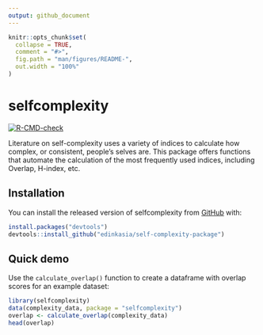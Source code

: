 ```yaml
---
output: github_document
---
```


<!-- README.md is generated from README.Rmd. Please edit that file -->

```r
knitr::opts_chunk$set(
  collapse = TRUE,
  comment = "#>",
  fig.path = "man/figures/README-",
  out.width = "100%"
)
```

# selfcomplexity

<!-- badges: start -->
[![R-CMD-check](https://github.com/edinkasia/self-complexity-package/workflows/R-CMD-check/badge.svg)](https://github.com/edinkasia/self-complexity-package/actions)
<!-- badges: end -->

Literature on self-complexity uses a variety of indices to calculate how complex, or consistent, people's selves are. This package offers functions that automate the calculation of the most frequently used indices, including Overlap, H-index, etc.

## Installation

You can install the released version of selfcomplexity from [GitHub](https://github.com/) with:

```r
install.packages("devtools")
devtools::install_github("edinkasia/self-complexity-package")
```

## Quick demo

Use the `calculate_overlap()` function to create a dataframe with overlap scores for an example dataset:

```r
library(selfcomplexity)
data(complexity_data, package = "selfcomplexity")
overlap <- calculate_overlap(complexity_data)
head(overlap)
```



